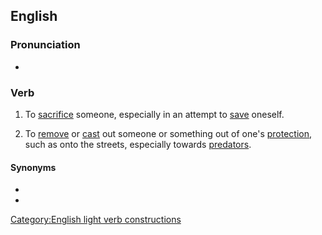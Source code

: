 ==English==

===Pronunciation===
* {{audio|en|En-au-throw to the wolves.ogg|Audio (AU)}}

===Verb===
{{en-verb|[[throw]]<,,threw,thrown> [[to]] [[the]] [[wolf|wolves]]}}

# {{lb|en|idiomatic}} To [[sacrifice]] someone, especially in an attempt to [[save]] oneself.
# {{lb|en|idiomatic}} To [[remove]] or [[cast]] out someone or something out of one's [[protection]], such as onto the streets, especially towards [[predator]]s.

====Synonyms====
* {{l|en|throw to the dogs}}
* {{l|en|throw to the lions}}
[[Category:English light verb constructions]]